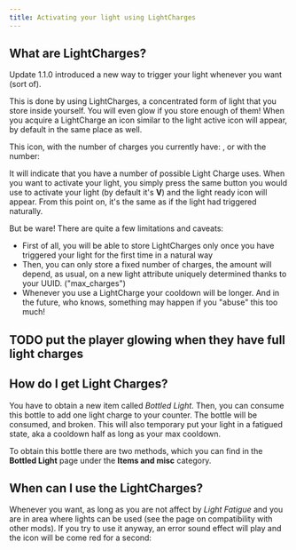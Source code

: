 ```yaml
---
title: Activating your light using LightCharges
---
```

## What are LightCharges?
Update 1.1.0 introduced a new way to trigger your light whenever you want (sort of).

This is done by using LightCharges, a concentrated form of light that you store inside yourself. You will even glow if you store enough of them!
When you acquire a LightCharge an icon similar to the light active icon will appear, by default in the same place as well.

This icon, with the number of charges you currently have: <Asset location="lightwithin:lights/light_charge_base" title="Light Charge icon"/>, or with the number: <Asset location="lightwithin:lights/light_charge_1" title="Light Charge icon, 1 charge"/>

It will indicate that you have a number of possible Light Charge uses. When you want to activate your light, you simply press the same button you would use to activate your light (by default it's **V**) and the light ready icon will appear.
From this point on, it's the same as if the light had triggered naturally.

But be ware! There are quite a few limitations and caveats:
- First of all, you will be able to store LightCharges only once you have triggered your light for the first time in a natural way
- Then, you can only store a fixed number of charges, the amount will depend, as usual, on a new light attribute uniquely determined thanks to your UUID. ("max_charges")
- Whenever you use a LightCharge your cooldown will be longer. And in the future, who knows, something may happen if you "abuse" this too much!

## TODO put the player glowing when they have full light charges

## How do I get Light Charges?
You have to obtain a new item called *Bottled Light*.
Then, you can consume this bottle to add one light charge to your counter. The bottle will be consumed, and broken. This will also temporary put your light in a fatigued state, aka a cooldown half as long as your max cooldown.

To obtain this bottle there are two methods, which you can find in the **Bottled Light** page under the **Items and misc** category.

## When can I use the LightCharges?
Whenever you want, as long as you are not affect by _Light Fatigue_ and you are in area where lights can be used (see the page on compatibility with other mods).
If you try to use it anyway, an error sound effect will play and the icon will be come red for a second: <Asset location="lightwithin:lights/light_charge_base_error" title="Light Charge error"/>